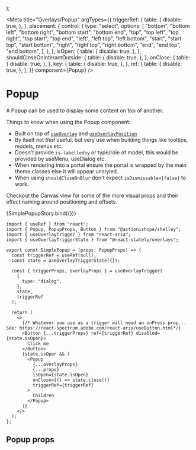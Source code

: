 

  <StoryCenteredInline>
    <SimplePopup {...args} />
  </StoryCenteredInline>
);

<Meta
  title="Overlays/Popup"
  argTypes={{
    triggerRef: {
      table: {
        disable: true,
      },
    },
    placement: {
      control: {
        type: "select",
        options: [
          "bottom",
          "bottom left",
          "bottom right",
          "bottom start",
          "bottom end",
          "top",
          "top left",
          "top right",
          "top start",
          "top end",
          "left",
          "left top",
          "left bottom",
          "start",
          "start top",
          "start bottom",
          "right",
          "right top",
          "right bottom",
          "end",
          "end top",
          "end bottom",
        ],
      },
    },
    isOpen: {
      table: {
        disable: true,
      },
    },
    shouldCloseOnInteractOutside: {
      table: {
        disable: true,
      },
    },
    onClose: {
      table: {
        disable: true,
      },
    },
    key: {
      table: {
        disable: true,
      },
    },
    ref: {
      table: {
        disable: true,
      },
    },
  }}
  component={Popup}
/>

# Popup

A Popup can be used to display some content on top of another.

Things to know when using the Popup component:

- Built on top of [`useOverlay`](https://react-spectrum.adobe.com/react-aria/useOverlay.html) and [`useOverlayPosition`](https://react-spectrum.adobe.com/react-aria/useOverlayPosition.html)
- By itself not _that_ useful, but very use when building things like tooltips, models, menus etc.
- Doesn't provide `is-labelledby` or type/role of model, this would be provided by useMenu, useDialog etc.
- When rendering into a portal ensure the portal is wrapped by the main theme classes else it will appear unstyled.
- When using `shouldCloseOnBlur` don't expect `isDismissable={false}` to work.

Checkout the Canvas view for some of the more visual props and their effect naming around positioning and offsets.

<Preview>
  <Story name="a) Popup">{SimplePopupStory.bind({})}</Story>
</Preview>

```tsx
import { useRef } from "react";
import { Popup, PopupProps, Button } from "@actionishope/shelley";
import { useOverlayTrigger } from "react-aria";
import { useOverlayTriggerState } from "@react-stately/overlays";

export const SimplePopup = (props: PopupProps) => {
  const triggerRef = useRef(null);
  const state = useOverlayTriggerState({});

  const { triggerProps, overlayProps } = useOverlayTrigger(
    {
      type: "dialog",
    },
    state,
    triggerRef
  );

  return (
    <>
      {/* Whatever you use as a trigger will need an onPress prop... See: https://react-spectrum.adobe.com/react-aria/useButton.html*/}
      <Button {...triggerProps} ref={triggerRef} disabled={state.isOpen}>
        Click me
      </Button>
      {state.isOpen && (
        <Popup
          {...overlayProps}
          {...props}
          isOpen={state.isOpen}
          onClose={() => state.close()}
          triggerRef={triggerRef}
        >
          Children
        </Popup>
      )}
    </>
  );
};
```

## Popup props

<ArgsTable of={Popup} />
